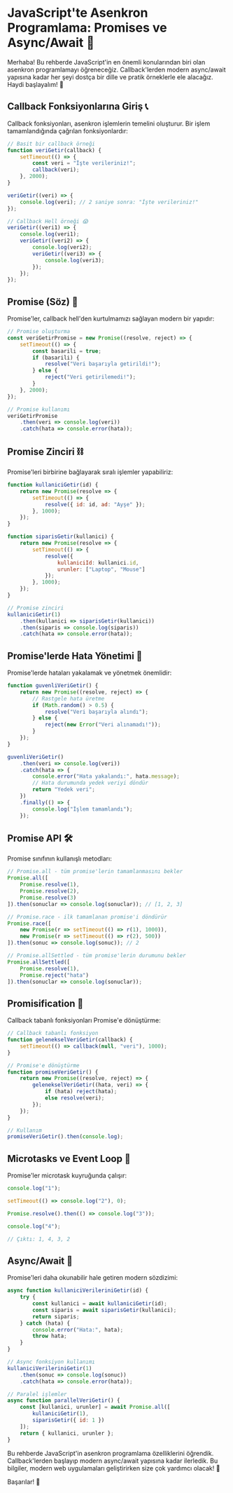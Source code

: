 # JavaScript'te Asenkron Programlama: Promises ve Async/Await 🚀

Merhaba! Bu rehberde JavaScript'in en önemli konularından biri olan asenkron programlamayı öğreneceğiz. Callback'lerden modern async/await yapısına kadar her şeyi dostça bir dille ve pratik örneklerle ele alacağız. Haydi başlayalım! 👋

## Callback Fonksiyonlarına Giriş 📞

Callback fonksiyonları, asenkron işlemlerin temelini oluşturur. Bir işlem tamamlandığında çağrılan fonksiyonlardır:

```javascript
// Basit bir callback örneği
function veriGetir(callback) {
    setTimeout(() => {
        const veri = "İşte verileriniz!";
        callback(veri);
    }, 2000);
}

veriGetir((veri) => {
    console.log(veri); // 2 saniye sonra: "İşte verileriniz!"
});

// Callback Hell örneği 😱
veriGetir((veri1) => {
    console.log(veri1);
    veriGetir((veri2) => {
        console.log(veri2);
        veriGetir((veri3) => {
            console.log(veri3);
        });
    });
});
```

## Promise (Söz) 🤝

Promise'ler, callback hell'den kurtulmamızı sağlayan modern bir yapıdır:

```javascript
// Promise oluşturma
const veriGetirPromise = new Promise((resolve, reject) => {
    setTimeout(() => {
        const basarili = true;
        if (basarili) {
            resolve("Veri başarıyla getirildi!");
        } else {
            reject("Veri getirilemedi!");
        }
    }, 2000);
});

// Promise kullanımı
veriGetirPromise
    .then(veri => console.log(veri))
    .catch(hata => console.error(hata));
```

## Promise Zinciri ⛓️

Promise'leri birbirine bağlayarak sıralı işlemler yapabiliriz:

```javascript
function kullaniciGetir(id) {
    return new Promise(resolve => {
        setTimeout(() => {
            resolve({ id: id, ad: "Ayşe" });
        }, 1000);
    });
}

function siparisGetir(kullanici) {
    return new Promise(resolve => {
        setTimeout(() => {
            resolve({
                kullaniciId: kullanici.id,
                urunler: ["Laptop", "Mouse"]
            });
        }, 1000);
    });
}

// Promise zinciri
kullaniciGetir(1)
    .then(kullanici => siparisGetir(kullanici))
    .then(siparis => console.log(siparis))
    .catch(hata => console.error(hata));
```

## Promise'lerde Hata Yönetimi 🚨

Promise'lerde hataları yakalamak ve yönetmek önemlidir:

```javascript
function guvenliVeriGetir() {
    return new Promise((resolve, reject) => {
        // Rastgele hata üretme
        if (Math.random() > 0.5) {
            resolve("Veri başarıyla alındı");
        } else {
            reject(new Error("Veri alınamadı!"));
        }
    });
}

guvenliVeriGetir()
    .then(veri => console.log(veri))
    .catch(hata => {
        console.error("Hata yakalandı:", hata.message);
        // Hata durumunda yedek veriyi döndür
        return "Yedek veri";
    })
    .finally(() => {
        console.log("İşlem tamamlandı");
    });
```

## Promise API 🛠️

Promise sınıfının kullanışlı metodları:

```javascript
// Promise.all - tüm promise'lerin tamamlanmasını bekler
Promise.all([
    Promise.resolve(1),
    Promise.resolve(2),
    Promise.resolve(3)
]).then(sonuclar => console.log(sonuclar)); // [1, 2, 3]

// Promise.race - ilk tamamlanan promise'i döndürür
Promise.race([
    new Promise(r => setTimeout(() => r(1), 1000)),
    new Promise(r => setTimeout(() => r(2), 500))
]).then(sonuc => console.log(sonuc)); // 2

// Promise.allSettled - tüm promise'lerin durumunu bekler
Promise.allSettled([
    Promise.resolve(1),
    Promise.reject("hata")
]).then(sonuclar => console.log(sonuclar));
```

## Promisification 🔄

Callback tabanlı fonksiyonları Promise'e dönüştürme:

```javascript
// Callback tabanlı fonksiyon
function gelenekselVeriGetir(callback) {
    setTimeout(() => callback(null, "veri"), 1000);
}

// Promise'e dönüştürme
function promiseVeriGetir() {
    return new Promise((resolve, reject) => {
        gelenekselVeriGetir((hata, veri) => {
            if (hata) reject(hata);
            else resolve(veri);
        });
    });
}

// Kullanım
promiseVeriGetir().then(console.log);
```

## Microtasks ve Event Loop 🔄

Promise'ler microtask kuyruğunda çalışır:

```javascript
console.log("1");

setTimeout(() => console.log("2"), 0);

Promise.resolve().then(() => console.log("3"));

console.log("4");

// Çıktı: 1, 4, 3, 2
```

## Async/Await 🌟

Promise'leri daha okunabilir hale getiren modern sözdizimi:

```javascript
async function kullaniciVerileriniGetir(id) {
    try {
        const kullanici = await kullaniciGetir(id);
        const siparis = await siparisGetir(kullanici);
        return siparis;
    } catch (hata) {
        console.error("Hata:", hata);
        throw hata;
    }
}

// Async fonksiyon kullanımı
kullaniciVerileriniGetir(1)
    .then(sonuc => console.log(sonuc))
    .catch(hata => console.error(hata));

// Paralel işlemler
async function parallelVeriGetir() {
    const [kullanici, urunler] = await Promise.all([
        kullaniciGetir(1),
        siparisGetir({ id: 1 })
    ]);
    return { kullanici, urunler };
}
```

Bu rehberde JavaScript'in asenkron programlama özelliklerini öğrendik. Callback'lerden başlayıp modern async/await yapısına kadar ilerledik. Bu bilgiler, modern web uygulamaları geliştirirken size çok yardımcı olacak! 🚀

Başarılar! 👋